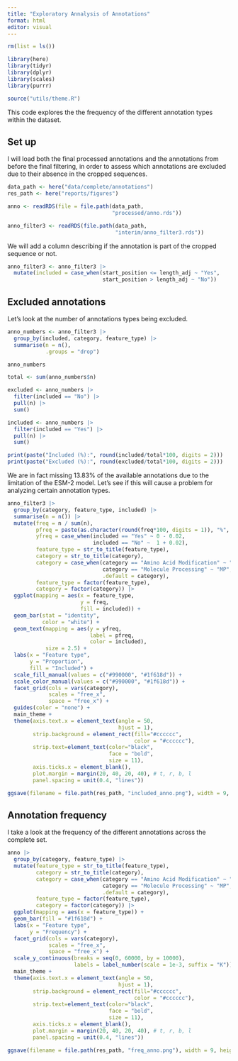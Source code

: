 ```yaml
---
title: "Exploratory Annalysis of Annotations"
format: html
editor: visual
---
```


```r
rm(list = ls())

library(here)
library(tidyr)
library(dplyr)
library(scales)
library(purrr)

source("utils/theme.R")
```

This code explores the the frequency of the different annotation types within the dataset.

## Set up

I will load both the final processed annotations and the annotations from before the final filtering, in order to assess which annotations are excluded due to their absence in the cropped sequences.

```r
data_path <- here("data/complete/annotations")
res_path <- here("reports/figures")

anno <- readRDS(file = file.path(data_path, 
                                 "processed/anno.rds"))

anno_filter3 <- readRDS(file.path(data_path, 
                                  "interim/anno_filter3.rds"))
```

We will add a column describing if the annotation is part of the cropped sequence or not.

```r
anno_filter3 <- anno_filter3 |>
  mutate(included = case_when(start_position <= length_adj ~ "Yes",
                              start_position > length_adj ~ "No"))
```

## Excluded annotations

Let's look at the number of annotations types being excluded.

```r
anno_numbers <- anno_filter3 |>
  group_by(included, category, feature_type) |>
  summarise(n = n(),
            .groups = "drop")

anno_numbers
```

```r
total <- sum(anno_numbers$n)

excluded <- anno_numbers |>
  filter(included == "No") |>
  pull(n) |>
  sum()

included <- anno_numbers |>
  filter(included == "Yes") |>
  pull(n) |>
  sum()

print(paste("Included (%):", round(included/total*100, digits = 2)))
print(paste("Excluded (%):", round(excluded/total*100, digits = 2)))
```

We are in fact missing 13.83% of the available annotations due to the limitation of the ESM-2 model. Let's see if this will cause a problem for analyzing certain annotation types.

```r
anno_filter3 |>
  group_by(category, feature_type, included) |>
  summarise(n = n()) |>
  mutate(freq = n / sum(n),
         pfreq = paste(as.character(round(freq*100, digits = 1)), "%", sep = ""),
         yfreq = case_when(included == "Yes" ~ 0 - 0.02,
                           included == "No" ~  1 + 0.02),
         feature_type = str_to_title(feature_type),
         category = str_to_title(category),
         category = case_when(category == "Amino Acid Modification" ~ "AAM",
                              category == "Molecule Processing" ~ "MP",
                              .default = category),
         feature_type = factor(feature_type),
         category = factor(category)) |>
  ggplot(mapping = aes(x = feature_type,
                       y = freq,
                       fill = included)) +
  geom_bar(stat = "identity",
           color = "white") +
  geom_text(mapping = aes(y = yfreq,
                          label = pfreq,
                          color = included),
            size = 2.5) + 
  labs(x = "Feature type",
       y = "Proportion",
       fill = "Included") + 
  scale_fill_manual(values = c("#990000", "#1f618d")) +
  scale_color_manual(values = c("#990000", "#1f618d")) +
  facet_grid(cols = vars(category),
             scales = "free_x",
             space = "free_x") +
  guides(color = "none") +
  main_theme + 
  theme(axis.text.x = element_text(angle = 50, 
                                   hjust = 1),
        strip.background = element_rect(fill="#cccccc", 
                                        color = "#cccccc"),
        strip.text=element_text(color="black", 
                                face = "bold",
                                size = 11),
        axis.ticks.x = element_blank(),
        plot.margin = margin(20, 40, 20, 40), # t, r, b, l 
        panel.spacing = unit(0.4, "lines"))

ggsave(filename = file.path(res_path, "included_anno.png"), width = 9, height = 5, dpi = 300)
```

## Annotation frequency

I take a look at the frequency of the different annotations across the complete set.

```r
anno |>
  group_by(category, feature_type) |>
  mutate(feature_type = str_to_title(feature_type),
         category = str_to_title(category),
         category = case_when(category == "Amino Acid Modification" ~ "AAM",
                              category == "Molecule Processing" ~ "MP",
                              .default = category),
         feature_type = factor(feature_type),
         category = factor(category)) |>
  ggplot(mapping = aes(x = feature_type)) +
  geom_bar(fill = "#1f618d") +
  labs(x = "Feature type",
       y = "Frequency") + 
  facet_grid(cols = vars(category),
             scales = "free_x",
             space = "free_x") +
  scale_y_continuous(breaks = seq(0, 60000, by = 10000),
                     labels = label_number(scale = 1e-3, suffix = "K")) + 
  main_theme + 
  theme(axis.text.x = element_text(angle = 50, 
                                   hjust = 1),
        strip.background = element_rect(fill="#cccccc", 
                                        color = "#cccccc"),
        strip.text=element_text(color="black", 
                                face = "bold",
                                size = 11),
        axis.ticks.x = element_blank(),
        plot.margin = margin(20, 40, 20, 40), # t, r, b, l 
        panel.spacing = unit(0.4, "lines"))

ggsave(filename = file.path(res_path, "freq_anno.png"), width = 9, height = 5, dpi = 300)
```
